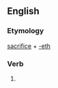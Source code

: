 ==English==

===Etymology===
[[sacrifice]] + [[-eth]]

===Verb===
{{head|en|verb form}}

# {{en-archaic third-person singular of|sacrifice}}